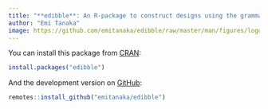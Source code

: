 ```yaml
---
title: "**edibble**: An R-package to construct designs using the grammar of experimental designs"
author: "Emi Tanaka"
image: https://github.com/emitanaka/edibble/raw/master/man/figures/logo.png
---
```



You can install this package from [CRAN](https://cran.r-project.org/web/packages/edibble/index.html):

```r 
install.packages("edibble")
```

And the development version on [GitHub](https://github.com/emitanaka/edibble):

```r
remotes::install_github("emitanaka/edibble")
```
